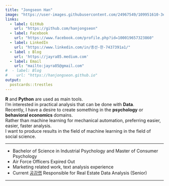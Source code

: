 ```yaml
---
title: "Jongseon Han"
image: "https://user-images.githubusercontent.com/24967549/109951610-3e724100-7d21-11eb-9152-11c2385d1cf7.jpeg"
links:
  - label: GitHub
    url: "https://github.com/hanjongseon"
  - label: Facebook
    url: "https://www.facebook.com/profile.php?id=100019657323860"
  - label: LinkedIn
    url: "https://www.linkedin.com/in/종선-한-7437391a1/"
  - label : Blog
    url: 'https://jayra85.medium.com'
  - label: Email
    url: "mailto:jayra85@gmail.com"
#  - label: Blog
#    url: "https://hanjongseon.github.io"
output:
  postcards::trestles
---
```

 

**R** and **Python** are used as main tools.<br/>
I'm interested in practical analysis that can be done with **Data**.<br/>
Recently, I have a desire to create something in the **psychology** or **behavioral economics** domains.<br/>
Rather than machine learning for mechanical automation, preferring easier, easier, faster analysis.<br/>
I want to produce results in the field of machine learning in the field of social science.

***

- Bachelor of Science in Industrial Psychology and Master of Consumer Psychology
- Air Force Officers Expired Out
- Marketing related work, text analysis experience
- Current [공감랩](https://howsmuch.com/www/service/landing.php) Responsible for Real Estate Data Analysis (Senior)

***

